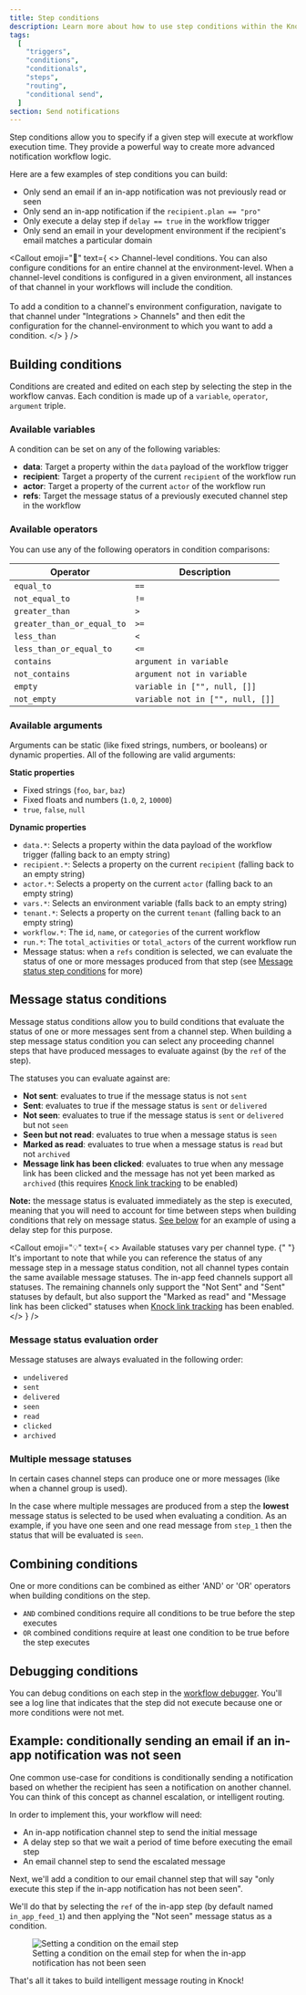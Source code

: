 ```yaml
---
title: Step conditions
description: Learn more about how to use step conditions within the Knock workflow builder.
tags:
  [
    "triggers",
    "conditions",
    "conditionals",
    "steps",
    "routing",
    "conditional send",
  ]
section: Send notifications
---
```



Step conditions allow you to specify if a given step will execute at workflow execution time. They provide a powerful way to create more advanced notification workflow logic.

Here are a few examples of step conditions you can build:

- Only send an email if an in-app notification was not previously read or seen
- Only send an in-app notification if the `recipient.plan == "pro"`
- Only execute a delay step if `delay == true` in the workflow trigger
- Only send an email in your development environment if the recipient's email matches a particular domain

<Callout
  emoji="🌠"
  text={
    <>
      <span className="font-bold">Channel-level conditions.</span> You can also
      configure conditions for an entire channel at the environment-level. When
      a channel-level conditions is configured in a given environment, all
      instances of that channel in your workflows will include the condition.
      <br />
      <br />
      To add a condition to a channel's environment configuration, navigate to that
      channel under "Integrations > Channels" and then edit the configuration for
      the channel-environment to which you want to add a condition.
    </>
  }
/>

## Building conditions

Conditions are created and edited on each step by selecting the step in the workflow canvas. Each condition is made up of a `variable`, `operator`, `argument` triple.

### Available variables

A condition can be set on any of the following variables:

- **data**: Target a property within the `data` payload of the workflow trigger
- **recipient**: Target a property of the current `recipient` of the workflow run
- **actor**: Target a property of the current `actor` of the workflow run
- **refs**: Target the message status of a previously executed channel step in the workflow

### Available operators

You can use any of the following operators in condition comparisons:

| Operator                   | Description                      |
| -------------------------- | -------------------------------- |
| `equal_to`                 | `==`                             |
| `not_equal_to`             | `!=`                             |
| `greater_than`             | `>`                              |
| `greater_than_or_equal_to` | `>=`                             |
| `less_than`                | `<`                              |
| `less_than_or_equal_to`    | `<=`                             |
| `contains`                 | `argument in variable`           |
| `not_contains`             | `argument not in variable`       |
| `empty`                    | `variable in ["", null, []]`     |
| `not_empty`                | `variable not in ["", null, []]` |

### Available arguments

Arguments can be static (like fixed strings, numbers, or booleans) or dynamic properties. All of the following are valid arguments:

**Static properties**

- Fixed strings (`foo`, `bar`, `baz`)
- Fixed floats and numbers (`1.0`, `2`, `10000`)
- `true`, `false`, `null`

**Dynamic properties**

- `data.*`: Selects a property within the data payload of the workflow trigger (falling back to an empty string)
- `recipient.*`: Selects a property on the current `recipient` (falling back to an empty string)
- `actor.*`: Selects a property on the current `actor` (falling back to an empty string)
- `vars.*`: Selects an environment variable (falls back to an empty string)
- `tenant.*`: Selects a property on the current `tenant` (falling back to an empty string)
- `workflow.*`: The `id`, `name`, or `categories` of the current workflow
- `run.*`: The `total_activities` or `total_actors` of the current workflow run
- Message status: when a `refs` condition is selected, we can evaluate the status of one or more messages produced from that step (see [Message status step conditions](#message-status-step-conditions) for more)

## Message status conditions

Message status conditions allow you to build conditions that evaluate the status of one or more messages sent from a channel step. When building a step message status condition you can select any proceeding channel steps that have produced messages to evaluate against (by the `ref` of the step).

The statuses you can evaluate against are:

- **Not sent**: evaluates to true if the message status is not `sent`
- **Sent**: evaluates to true if the message status is `sent` or `delivered`
- **Not seen**: evaluates to true if the message status is `sent` or `delivered` but not `seen`
- **Seen but not read**: evaluates to true when a message status is `seen`
- **Marked as read**: evaluates to true when a message status is `read` but not `archived`
- **Message link has been clicked**: evaluates to true when any message link has been clicked and the message has not yet been marked as `archived` (this requires [Knock link tracking](/send-notifications/tracking) to be enabled)

**Note:** the message status is evaluated immediately as the step is executed, meaning that you will need to account for time between steps when building conditions that rely on message status. [See below](#example-conditionally-sending-an-email-if-an-in-app-notification-was-not-seen) for an example of using a delay step for this purpose.

<Callout
  emoji="💡"
  text={
    <>
      <span className="font-bold">
        Available statuses vary per channel type.
      </span>{" "}
      It's important to note that while you can reference the status of any
      message step in a message status condition, not all channel types contain
      the same available message statuses. The in-app feed channels support all
      statuses. The remaining channels only support the "Not Sent" and "Sent"
      statuses by default, but also support the "Marked as read" and "Message
      link has been clicked" statuses when <a href="/send-notifications/tracking">Knock link tracking</a> has been enabled.
    </>
  }
/>

### Message status evaluation order

Message statuses are always evaluated in the following order:

- `undelivered`
- `sent`
- `delivered`
- `seen`
- `read`
- `clicked`
- `archived`

### Multiple message statuses

In certain cases channel steps can produce one or more messages (like when a channel group is used).

In the case where multiple messages are produced from a step the **lowest** message status is selected to be used when evaluating a condition. As an example, if you have one seen and one read message from `step_1` then the status that will be evaluated is `seen`.

## Combining conditions

One or more conditions can be combined as either 'AND' or 'OR' operators when building conditions on the step.

- `AND` combined conditions require all conditions to be true before the step executes
- `OR` combined conditions require at least one condition to be true before the step executes

## Debugging conditions

You can debug conditions on each step in the [workflow debugger](/send-notifications/debugging-workflows). You'll see a log line that indicates that the step did not execute because one or more conditions were not met.

## Example: conditionally sending an email if an in-app notification was not seen

One common use-case for conditions is conditionally sending a notification based on whether the recipient has seen a notification on another channel. You can think of this concept as channel escalation, or intelligent routing.

In order to implement this, your workflow will need:

- An in-app notification channel step to send the initial message
- A delay step so that we wait a period of time before executing the email step
- An email channel step to send the escalated message

Next, we'll add a condition to our email channel step that will say "only execute this step if the in-app notification has not been seen".

We'll do that by selecting the `ref` of the in-app step (by default named `in_app_feed_1`) and then applying the "Not seen" message status as a condition.

<figure>
  <img
    src="/images/functions/message-status-trigger-condition.png"
    alt="Setting a condition on the email step"
  />
  <figcaption>
    Setting a condition on the email step for when the in-app notification has
    not been seen
  </figcaption>
</figure>

That's all it takes to build intelligent message routing in Knock!
